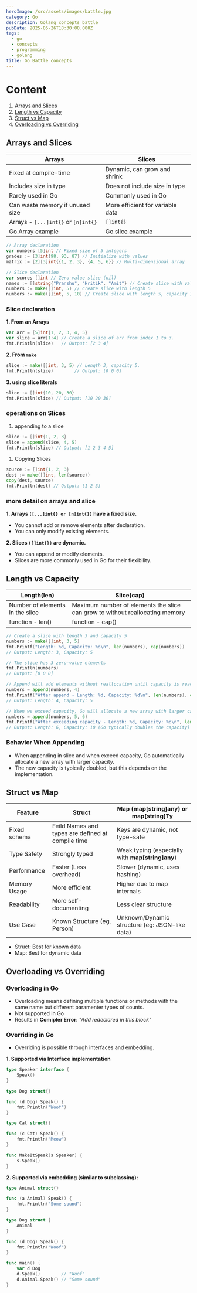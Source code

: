 ```yaml
---
heroImage: /src/assets/images/battle.jpg
category: Go
description: Golang concepts battle
pubDate: 2025-05-26T18:30:00.000Z
tags:
  - go
  - concepts
  - programming
  - golang
title: Go Battle concepts
---
```


# Content

1. [Arrays and Slices](#arrays-and-slices)
2. [Length vs Capacity](#length-vs-capacity)
3. [Struct vs Map](#struct-vs-map)
4. [Overloading vs Overriding](#overloading-vs-overriding)

## Arrays and Slices

| Arrays                                                                           | Slices                                                                           |
| -------------------------------------------------------------------------------- | -------------------------------------------------------------------------------- |
| Fixed at compile-time                                                            | Dynamic, can grow and shrink                                                     |
| Includes size in type                                                            | Does not include size in type                                                    |
| Rarely used in Go                                                                | Commonly used in Go                                                              |
| Can waste memory if unused size                                                  | More efficient for variable data                                                 |
| Arrays - `[...]int{}` or `[n]int{}`                                              | `[]int{}`                                                                        |
| [Go Array example](https://github.com/kitparl/dust-repo/tree/main/go/06_Arrays/) | [Go slice example](https://github.com/kitparl/dust-repo/tree/main/go/07_Slices/) |

```go
// Array declaration
var numbers [5]int // Fixed size of 5 integers
grades := [3]int{98, 93, 87} // Initialize with values
matrix := [2][3]int{{1, 2, 3}, {4, 5, 6}} // Multi-dimensional array

// Slice declaration
var scores []int // Zero-value slice (nil)
names := []string{"Pranshu", "Hritik", "Amit"} // Create slice with values
numbers := make([]int, 5) // Create slice with length 5
numbers := make([]int, 5, 10) // Create slice with length 5, capacity 10
```

### Slice declaration

**1. From an Arrays**

```go
var arr = [5]int{1, 2, 3, 4, 5}
var slice = arr[1:4] // Create a slice of arr from index 1 to 3.
fmt.Println(slice)   // Output: [2 3 4]
```

**2. From `make`**

```go
slice := make([]int, 3, 5) // Length 3, capacity 5.
fmt.Println(slice)        // Output: [0 0 0]
```

**3. using slice literals**

```go
slice := []int{10, 20, 30}
fmt.Println(slice) // Output: [10 20 30]
```

### operations on Slices

1. appending to a slice

```go
slice := []int{1, 2, 3}
slice = append(slice, 4, 5)
fmt.Println(slice) // Output: [1 2 3 4 5]
```

1. Copying Slices

```go
source := []int{1, 2, 3}
dest := make([]int, len(source))
copy(dest, source)
fmt.Println(dest) // Output: [1 2 3]
```

### more detail on arrays and slice

**1. Arrays `([...]int{} or [n]int{})` have a fixed size.**

- You cannot add or remove elements after declaration.
- You can only modify existing elements.

**2. Slices `([]int{})` are dynamic.**

- You can append or modify elements.
- Slices are more commonly used in Go for their flexibility.

## Length vs Capacity

| Length(len)                     | Slice(cap)                                                                   |
| ------------------------------- | ---------------------------------------------------------------------------- |
| Number of elements in the slice | Maximum number of elements the slice can grow to without reallocating memory |
| function - len()                | function - cap()                                                             |

```go
// Create a slice with length 3 and capacity 5
numbers := make([]int, 3, 5)
fmt.Printf("Length: %d, Capacity: %d\n", len(numbers), cap(numbers))
// Output: Length: 3, Capacity: 5

// The slice has 3 zero-value elements
fmt.Println(numbers)
// Output: [0 0 0]

// Append will add elements without reallocation until capacity is reached
numbers = append(numbers, 4)
fmt.Printf("After append - Length: %d, Capacity: %d\n", len(numbers), cap(numbers))
// Output: Length: 4, Capacity: 5

// When we exceed capacity, Go will allocate a new array with larger capacity
numbers = append(numbers, 5, 6)
fmt.Printf("After exceeding capacity - Length: %d, Capacity: %d\n", len(numbers), cap(numbers))
// Output: Length: 6, Capacity: 10 (Go typically doubles the capacity)
```

### Behavior When Appending

- When appending in slice and when exceed capacity, Go automatically allocate a new array with larger capacity.
- The new capacity is typically doubled, but this depends on the implementation.

## Struct vs Map

| Feature      | Struct                                            | Map (map\[string]any) or map\[string]Ty           |
| ------------ | ------------------------------------------------- | ------------------------------------------------- |
| Fixed schema | Feild Names and types are defined at compile time | Keys are dynamic, not type-safe                   |
| Type Safety  | Strongly typed                                    | Weak typing (especially with **map\[string]any**) |
| Performance  | Faster (Less overhead)                            | Slower (dynamic, uses hashing)                    |
| Memory Usage | More efficient                                    | Higher due to map internals                       |
| Readability  | More self-documenting                             | Less clear structure                              |
| Use Case     | Known Structure (eg. Person)                      | Unknown/Dynamic structure (eg: JSON-like data)    |

- Struct: Best for known data
- Map: Best for dynamic data

## Overloading vs Overriding

### Overloading in Go

- Overloading means defining multiple functions or methods with the same name but different paramenter types of counts.
- Not supported in Go
- Results in **Comipler Error**: _"Add redeclared in this block"_

### Overriding in Go

- Overriding is possible through interfaces and embedding.

**1. Supported via Interface implementation**

```go
type Speaker interface {
    Speak()
}

type Dog struct{}

func (d Dog) Speak() {
    fmt.Println("Woof")
}

type Cat struct{}

func (c Cat) Speak() {
    fmt.Println("Meow")
}

func MakeItSpeak(s Speaker) {
    s.Speak()
}
```

**2. Supported via embedding (similar to subclassing):**

```go
type Animal struct{}

func (a Animal) Speak() {
    fmt.Println("Some sound")
}

type Dog struct {
    Animal
}

func (d Dog) Speak() {
    fmt.Println("Woof")
}

func main() {
    var d Dog
    d.Speak()        // "Woof"
    d.Animal.Speak() // "Some sound"
}

```
